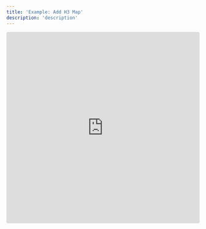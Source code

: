 ```yaml
---
title: 'Example: Add H3 Map'
description: 'description'
---
```


<iframe src="https://codesandbox.io/embed/jvwjjv?view=Editor+%2B+Preview&module=%2Fsrc%2FApp.tsx&hidenavigation=1"
     style="width:100%; height: 500px; border:0; border-radius: 4px; overflow:hidden;"
     title="react-google-map-wrapper-h3-map"
     allow="accelerometer; ambient-light-sensor; camera; encrypted-media; geolocation; gyroscope; hid; microphone; midi; payment; usb; vr; xr-spatial-tracking"
     sandbox="allow-forms allow-modals allow-popups allow-presentation allow-same-origin allow-scripts"
   ></iframe>
